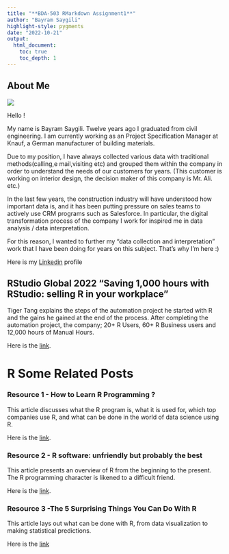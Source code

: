 ```yaml
---
title: "**BDA-503 RMarkdown Assignment1**"
author: "Bayram Saygili"
highlight-style: pygments
date: "2022-10-21"
output: 
  html_document:
    toc: true
    toc_depth: 1
---
```


## About Me

![](beginner.jpg)

Hello ! 

My name is Bayram Saygili. Twelve years ago I graduated from civil engineering. I am currently working as an Project Specification Manager at Knauf, a German manufacturer of building materials.

Due to my position, I have always collected various data with traditional methods(calling,e mail,visiting etc) and grouped them within the company in order to understand the needs of our customers for years. (This customer is working on interior design, the decision maker of this company is Mr. Ali. etc.)

In the last few years, the construction industry will have understood how important data is, and it has been putting pressure on sales teams to actively use CRM programs such as Salesforce. In particular, the digital transformation process of the company I work for inspired me in data analysis / data interpretation.

For this reason, I wanted to further my "data collection and interpretation" work that I have been doing for years on this subject. That's why I'm here :)

Here is my [Linkedin](https://www.linkedin.com/in/bayram-sayg%C4%B1l%C4%B1-1a525045/) profile

## RStudio Global 2022 "Saving 1,000 hours with RStudio: selling R in your workplace"

Tiger Tang explains the steps of the automation project he started with R and the gains he gained at the end of the process. After completing the automation project, the company; 20+ R Users, 60+ R Business users and 12,000 hours of Manual Hours.

Here is the [link](https://www.rstudio.com/conference/2022/talks/saving-1000-hours-rstudio/).

# R Some Related Posts

### Resource 1 - How to Learn R Programming ? 

This article discusses what the R program is, what it is used for, which top companies use R, and what can be done in the world of data science using R.

Here is the [link](https://www.simplilearn.com/how-to-learn-r-programming-article).


### Resource 2 - R software: unfriendly but probably the best

This article presents an overview of R from the beginning to the present. The R programming character is likened to a difficult friend.


Here is the [link](https://www.ncbi.nlm.nih.gov/pmc/articles/PMC7063554/).


### Resource 3 -The 5 Surprising Things You Can Do With R

This article lays out what can be done with R, from data visualization to making statistical predictions.

Here is the [link](https://www.kdnuggets.com/2022/08/5-surprising-things-r.html)
